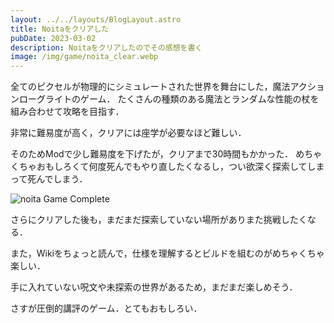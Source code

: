 ```yaml
---
layout: ../../layouts/BlogLayout.astro
title: Noitaをクリアした
pubDate: 2023-03-02
description: Noitaをクリアしたのでその感想を書く
image: /img/game/noita_clear.webp
---
```


全てのピクセルが物理的にシミュレートされた世界を舞台にした，魔法アクションローグライトのゲーム．
たくさんの種類のある魔法とランダムな性能の杖を組み合わせて攻略を目指す．

非常に難易度が高く，クリアには座学が必要なほど難しい．

そのためModで少し難易度を下げたが，クリアまで30時間もかかった．
めちゃくちゃおもしろくて何度死んでもやり直したくなるし，つい欲深く探索してしまって死んでしまう．

<img
  src='/img/game/noita_clear.webp'
  alt='noita Game Complete'
  decoding='async'
  loading='lazy'
/>

さらにクリアした後も，まだまだ探索していない場所がありまた挑戦したくなる．

また，Wikiをちょっと読んで，仕様を理解するとビルドを組むのがめちゃくちゃ楽しい．

手に入れていない呪文や未探索の世界があるため，まだまだ楽しめそう．

さすが圧倒的講評のゲーム．とてもおもしろい．

<SteamEmbed appid='881100'/>
